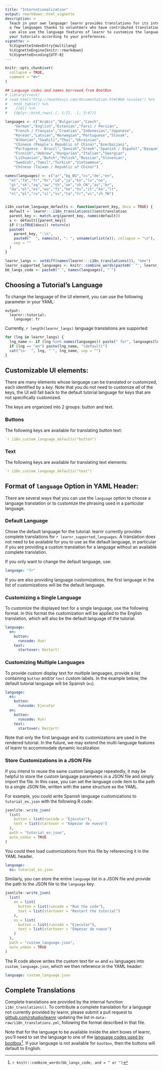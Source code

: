 ```yaml
---
title: "Internationalization"
output: rmarkdown::html_vignette
description: >
  Teach in your own language! learnr provides translations for its interface in
  a few languages thanks to volunteers who have contributed translations. You
  can also use the language features of learnr to customize the language used in
  your tutorials according to your preferences.
vignette: >
  %\VignetteIndexEntry{multilang}
  %\VignetteEngine{knitr::rmarkdown}
  %\VignetteEncoding{UTF-8}
---
```


```r
knitr::opts_chunk$set(
  collapse = TRUE,
  comment = "#>"
)

## Language codes and names borrowed from BootBox
# library(rvest)
# read_html("http://bootboxjs.com/documentation.html#bb-locales") %>% 
#   html_table() %>% 
#   .[[6]] %>% 
#   {dplyr::bind_rows(.[, 1:2], .[, 3:4])}

languages <- c("Arabic","Bulgarian","Czech",
    "German","English","Estonian","Farsi / Persian",
    "French / Français","Croatian","Indonesian","Japanese",
    "Korean","Latvian","Norwegian","Portuguese","Slovak",
    "Albanian","Swahili","Thai","Ukrainian",
    "Chinese (People's Republic of China)","Azerbaijani",
    "Portuguese - Brazil","Danish","Greek","Spanish / Español","Basque",
    "Finnish","Hebrew","Hungarian","Italian","Georgian",
    "Lithuanian","Dutch","Polish","Russian","Slovenian",
    "Swedish","Tamil","Turkish","Vietnamese",
    "Chinese (Taiwan / Republic of China)")

names(languages) <- c("ar","bg_BG","cs","de","en",
  "et","fa","fr","hr","id","ja","ko","lv","no",
  "pt","sk","sq","sw","th","uk","zh_CN","az","br",
  "da","el","es","eu","fi","he","hu","it","ka","lt",
  "nl","pl","ru","sl","sv","ta","tr","vi","zh_TW")


i18n_custom_language_defaults <- function(parent_key, docs = TRUE) {
  default <- learnr:::i18n_translations()$en$translation
  parent_key <- match.arg(parent_key, names(default))
  x <- default[[parent_key]]
  if (!isTRUE(docs)) return(x)
  paste0(
    parent_key, ":\n",
    paste0("  ", names(x), ": ", unname(unlist(x)), collapse = "\n"),
    sep = ""
  )
}

learnr_langs <- setdiff(names(learnr:::i18n_translations()), "emo")
learnr_supported_languages <- knitr::combine_words(paste0('`"', learnr_langs, '"`'))
bb_langs_code <- paste0("`", names(languages), "`")
```

## Choosing a Tutorial's Language

To change the language of the UI element, you can use the following parameter in your YAML:

    output: 
      learnr::tutorial:
        language: fr

Currently, `r length(learnr_langs)` language translations are supported:

```r
for (lng in learnr_langs) {
  lng_name <- if (lng %in% names(languages)) paste(" for", languages[lng])
  if (lng == "en") paste(lng_name, "(default)")
  cat("\n- `", lng, "`", lng_name, sep = "")
}
```

## Customizable UI elements:

There are many elements whose language can be translated or customized, each identified by a *key*.
Note that you do not need to customize *all* of the keys, the UI will fall back to the default tutorial language for keys that are not specifically customized.

The keys are organized into 2 groups: button and text.

### Buttons

The following keys are available for translating button text:

``` yaml
`r i18n_custom_language_defaults("button")`
```

### Text

The following keys are available for translating text elements:

``` yaml
`r i18n_custom_language_defaults("text")`
```

## Format of `language` Option in YAML Header:

There are several ways that you can use the `language` option to choose a language translation or to customize the phrasing used in a particular language.

### Default Language

Chose the default language for the tutorial.
learnr currently provides complete translations for `r learnr_supported_languages`.
A translation does not need to be available for you to use as the default language, in particular if you are providing a custom translation for a language without an available complete translation.

If you only want to change the default language, use:

``` yaml
language: "fr"
```

If you are also providing language customizations, the first language in the list of customizations will be the default language.

### Customizing a Single Language

To customize the displayed text for a single language, use the following format.
In this format the customization will be applied to the English translation, which will also be the default language of the tutorial.

``` yaml
language:
  en:
    button:
      runcode: Run!
    text:
      startover: Restart!
```

### Customizing Multiple Languages

To provide custom display text for multiple languages, provide a list containing `button` and/or `text` custom labels.
In the example below, the default tutorial language will be Spanish (`es`).

``` yaml
language:
  es:
    button:
      runcode: Ejecutar
  en:
    button:
      runcode: Run!
    text:
      startover: Restart!
```

Note that only the first language and its customizations are used in the rendered tutorial.
In the future, we may extend the multi-language features of learnr to accommodate dynamic localization.

### Store Customizations in a JSON File

If you intend to reuse the same custom language repeatedly, it may be helpful to store the custom language parameters in a JSON file and simply import the file.
In this case, you can set the language code item to the path to a single JSON file, written with the same structure as the YAML.

For example, you could write Spanish language customizations to `tutorial_es.json` with the following R code:

```r
jsonlite::write_json(
  list(
    button = list(runcode = "Ejecutar"),
    text = list(startover = "Empezar de nuevo")
  ),
  path = "tutorial_es.json",
  auto_unbox = TRUE
)
```

You could then load customizations from this file by referencing it in the YAML header.

``` yaml
language:
  es: tutorial_es.json
```

Similarly, you can store the entire `language` list in a JSON file and provide the path to the JSON file to the `language` key.

```r
jsonlite::write_json(
  list(
    en = list(
      button = list(runcode = "Run the code"),
      text = list(startover = "Restart the tutorial")
    ),
    es = list(
      button = list(runcode = "Ejecutar"),
      text = list(startover = "Empezar de nuevo")
    )
  ),
  path = "custom_language.json",
  auto_unbox = TRUE
)
```

The R code above writes the custom text for `en` and `es` languages into `custom_language.json`, which we then reference in the YAML header:

``` yaml
language: custom_language.json
```

## Complete Translations

Complete translations are provided by the internal function `i18n_translations()`.
To contribute a complete translation for a language not currently provided by learnr, please submit a pull request to [github.com/rstudio/learnr](https://github.com/rstudio/learnr) updating the list in `data-raw/i18n_translations.yml`, following the format described in that file.

Note that for the language to be available inside the alert boxes of learnr, you'll need to set the language to one of the [language codes used by bootbox](http://bootboxjs.com/documentation.html#bb-locales)[^1].
If your language is not available for `bootbox`, then the buttons will default to English.

[^1]: `r knitr::combine_words(bb_langs_code, and = " or ")`
